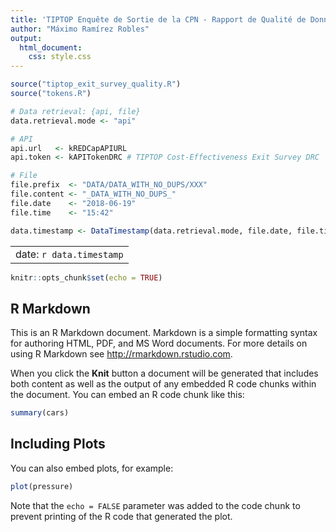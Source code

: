 ```yaml
---
title: 'TIPTOP Enquête de Sortie de la CPN - Rapport de Qualité de Données: RDC - KENGE'
author: "Máximo Ramírez Robles"
output: 
  html_document: 
    css: style.css
---
```

```r
source("tiptop_exit_survey_quality.R")
source("tokens.R")

# Data retrieval: {api, file}
data.retrieval.mode <- "api"

# API
api.url   <- kREDCapAPIURL
api.token <- kAPITokenDRC # TIPTOP Cost-Effectiveness Exit Survey DRC

# File
file.prefix  <- "DATA/DATA_WITH_NO_DUPS/XXX"
file.content <- "_DATA_WITH_NO_DUPS_"
file.date    <- "2018-06-19"
file.time    <- "15:42"

data.timestamp <- DataTimestamp(data.retrieval.mode, file.date, file.time)
```
---
date: `r data.timestamp`
---

```r
knitr::opts_chunk$set(echo = TRUE)
```

## R Markdown

This is an R Markdown document. Markdown is a simple formatting syntax for authoring HTML, PDF, and MS Word documents. For more details on using R Markdown see <http://rmarkdown.rstudio.com>.

When you click the **Knit** button a document will be generated that includes both content as well as the output of any embedded R code chunks within the document. You can embed an R code chunk like this:

```r
summary(cars)
```

## Including Plots

You can also embed plots, for example:

```r
plot(pressure)
```

Note that the `echo = FALSE` parameter was added to the code chunk to prevent printing of the R code that generated the plot.
